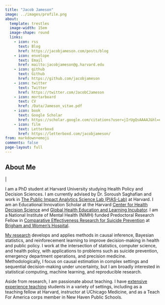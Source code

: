 ```yaml
---
title: "Jacob Jameson"
image: ../images/profile.png
about:
  template: trestles
  image-width: 15em
  image-shape: round
  links:
    - icon: rss
      text: Blog
      href: https://jacobjameson.com/posts/blog
    - icon: envelope
      text: Email
      href: mailto:jacobjameson@g.harvard.edu
    - icon: github
      text: Github
      href: https://github.com/jacobjameson
    - icon: twitter
      text: Twitter
      href: https://twitter.com/JacobCJameson
    - icon: mortarboard
      text: CV
      href: /Data/Jameson_vitae.pdf
    - icon: book
      text: Google Scholar
      href: https://scholar.google.com/citations?user=jIrUgQsAAAAJ&hl=en
    - icon: film
      text: Letterboxd
      href: https://letterboxd.com/jacobjameson/
from: markdown+emoji
comments: false
page-layout: full
---
```


## About Me

<div class="flex">
<p class="header-sub-title" id="word"></p>
<p class="header-sub-title blink">|</p>
</div>

I am a PhD student at Harvard University studying Health Policy and Decision Sciences. I am currently advised by Dr. Soroush Saghafian and work in [The Public Impact Analytics Science Lab (PIAS-Lab)](https://scholar.harvard.edu/saghafian/public-impact-analytics-science-lab-pias-lab-harvard) at Harvard. I am an Educational Innovation Scholar at the Harvard [Center for Health Decision Science](https://chds.hsph.harvard.edu) and [Global Health Education and Learning Incubator](https://gheli.harvard.edu). I am a National Institute of Mental Health (NIMH) funded Predoctoral Research Fellow in [Comparative Effectiveness Research for Suicide Prevention](https://causalab.sph.harvard.edu/suicideprevention/) at [Brigham and Women's Hospital](https://www.brighamandwomens.org).

[My research](research.qmd) develops and applies methods in causal inference, Bayesian statistics, and reinforecement learning to improve decision-making in health and public policy. I work at the intersection of statistics, computer science, and health policy, with applications to problems such as suicide prevention, emergency department operations, and precision medicine. Methodologically, I focus on causal estimation in complex settings and sequential decision-making under uncertainty, but I am broadly interested in statistical computing, machine learning, and reproducible research.

Aside from research, I am passionate about teaching. I have [extensive experience teaching](teaching.qmd) students in a variety of settings, including as a teaching fellow at Harvard, instructor at UChicago Medicine, and as a Teach For America corps member in New Haven Public Schools. 


</div>

<script>
const words = ["Data scientist  ", "Teacher  ", "Health policy researcher  ", "Decision scientist  "];
let i = 0;
let timer;

function typingEffect() {
let word = words[i].split("");
var loopTyping = function() {
if (word.length > 0) {
document.getElementById('word').innerHTML += word.shift();
} else {
deletingEffect();
return false;
};
timer = setTimeout(loopTyping, 100);
};
loopTyping();
};

function deletingEffect() {
let word = words[i].split("");
var loopDeleting = function() {
if (word.length > 0) {
word.pop();
document.getElementById('word').innerHTML = word.join("");
} else {
if (words.length > (i + 1)) {
i++;
} else {
i = 0;
};
typingEffect();
return false;
};
timer = setTimeout(loopDeleting, 80);
};
loopDeleting();
};

typingEffect();
</script>


